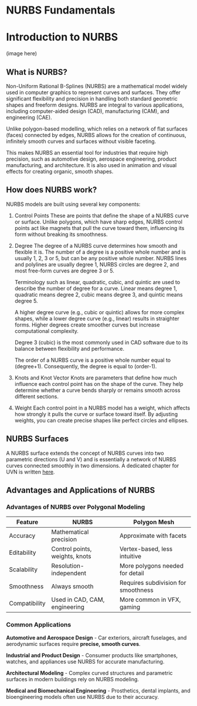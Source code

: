 # NURBS Fundamentals

# Introduction to NURBS

(image here)

## What is NURBS?

Non-Uniform Rational B-Splines (NURBS) are a mathematical model widely used in computer graphics to represent curves and surfaces. They offer significant flexibility and precision in handling both standard geometric shapes and freeform designs. NURBS are integral to various applications, including computer-aided design (CAD), manufacturing (CAM), and engineering (CAE).
   
Unlike polygon-based modelling, which relies on a network of flat surfaces (faces) connected by edges, NURBS allows for the creation of continuous, infinitely smooth curves and surfaces without visible faceting.

This makes NURBS an essential tool for industries that require high precision, such as automotive design, aerospace engineering, product manufacturing, and architecture. It is also used in animation and visual effects for creating organic, smooth shapes.

## How does NURBS work?

NURBS models are built using several key components:
1. Control Points
    These are points that define the shape of a NURBS curve or surface. Unlike polygons, which have sharp edges, NURBS control points act like magnets that pull the curve toward them, influencing its form without breaking its smoothness.
    
2. Degree
    The degree of a NURBS curve determines how smooth and flexible it is. The number of a degree is a positive whole number and is usually 1, 2, 3 or 5, but can be any positive whole number. NURBS lines and polylines are usually degree 1, NURBS circles are degree 2, and most free-form curves are degree 3 or 5. 
     
    Terminology such as linear, quadratic, cubic, and quintic are used to describe the number of degree for a curve. Linear means degree 1, quadratic means degree 2, cubic means degree 3, and quintic means degree 5.
     
    A higher degree curve (e.g., cubic or quintic) allows for more complex shapes, while a lower degree curve (e.g., linear) results in straighter forms. Higher degrees create smoother curves but increase computational complexity. 
    
    Degree 3 (cubic) is the most commonly used in CAD software due to its balance between flexibility and performance.
     
    The order of a NURBS curve is a positive whole number equal to (degree+1). Consequently, the degree is equal to (order-1).

3. Knots and Knot Vector
    Knots are parameters that define how much influence each control point has on the shape of the curve. They help determine whether a curve bends sharply or remains smooth across different sections.

4. Weight
    Each control point in a NURBS model has a weight, which affects how strongly it pulls the curve or surface toward itself. By adjusting weights, you can create precise shapes like perfect circles and ellipses. 

## NURBS Surfaces

A NURBS surface extends the concept of NURBS curves into two parametric directions (U and V) and is essentially a network of NURBS curves connected smoothly in two dimensions. A dedicated chapter for UVN is written [here](/cad-essentials/uvn-coordinate-system).

## Advantages and Applications of NURBS

### Advantages of NURBS over Polygonal Modeling 

| Feature | NURBS | Polygon Mesh |
| ------- | ----- | ------------ |
| Accuracy | Mathematical precision | Approximate with facets |
| Editability | Control points, weights, knots | Vertex-based, less intuitive |
| Scalability | Resolution-independent | More polygons needed for detail |
| Smoothness | Always smooth | Requires subdivision for smoothness |
| Compatibility | Used in CAD, CAM, engineering | More common in VFX, gaming |

### Common Applications 

**Automotive and Aerospace Design** - Car exteriors, aircraft fuselages, and aerodynamic surfaces require **precise, smooth curves**.

**Industrial and Product Design** - Consumer products like smartphones, watches, and appliances use NURBS for accurate manufacturing.

**Architectural Modeling** - Complex curved structures and parametric surfaces in modern buildings rely on NURBS modeling. 

**Medical and Biomechanical Engineering** - Prosthetics, dental implants, and bioengineering models often use NURBS due to their accuracy. 
